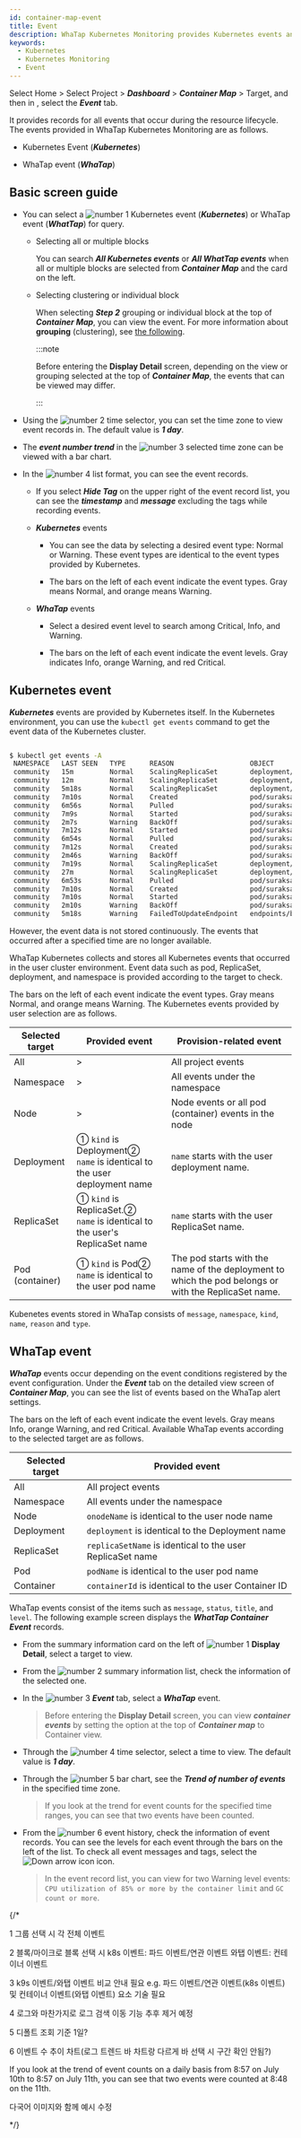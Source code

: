 ```yaml
---
id: container-map-event
title: Event
description: WhaTap Kubernetes Monitoring provides Kubernetes events and WhaTap events.
keywords:
  - Kubernetes
  - Kubernetes Monitoring
  - Event
---
```


Select Home > Select Project > **_Dashboard_** > **_Container Map_** > Target, and then in <Cmdname sid="BTN07712" className="uitext" />, select the **_Event_** tab.

It provides records for all events that occur during the resource lifecycle. The events provided in WhaTap Kubernetes Monitoring are as follows.

- Kubernetes Event (**_Kubernetes_**)

- WhaTap event (**_WhaTap_**)

## Basic screen guide

<ImgLang img='k8s-event-default3.png' desc='Kubernetes Display Detail Event tab' />

- You can select a ![number 1](/img/number-01.png) Kubernetes event (**_Kubernetes_**) or WhaTap event (**_WhatTap_**) for query. 

  - Selecting all or multiple blocks

    You can search **_All Kubernetes events_** or **_All WhatTap events_** when all or multiple blocks are selected from **_Container Map_** and the card on the left.

  - Selecting clustering or individual block

    When selecting **_Step 2_** grouping or individual block at the top of **_Container Map_**, you can view the event. For more information about **grouping** (clustering), see [the following](container-group).

    :::note

    Before entering the **Display Detail** screen, depending on the view or grouping selected at the top of **_Container Map_**, the events that can be viewed may differ.

    :::

- Using the ![number 2](/img/number-02.png) time selector, you can set the time zone to view event records in. The default value is **_1 day_**.

- The **_event number trend_** in the ![number 3](/img/number-03.png) selected time zone can be viewed with a bar chart. 

- In the ![number 4](/img/number-04.png) list format, you can see the event records. 

  - If you select **_Hide Tag_** on the upper right of the event record list, you can see the **_timestamp_** and **_message_** excluding the tags while recording events.

  - **_Kubernetes_** events

    - You can see the data by selecting a desired event type: <span class='k8s-normal'>Normal</span> or <span class='slow'>Warning</span>. These event types are identical to the event types provided by Kubernetes.

    - The bars on the left of each event indicate the event types. Gray means <span class='k8s-normal'>Normal</span>, and orange means <span class='slow'>Warning</span>.

  - **_WhaTap_** events

    - Select a desired event level to search among <span class='vslow'>Critical</span>, <span class='k8s-normal'>Info</span>, and <span class='slow'>Warning</span>.

    - The bars on the left of each event indicate the event levels. Gray indicates <span class='k8s-normal'>Info</span>, orange <span class='slow'>Warning</span>, and red <span class='vslow'>Critical</span>.

## Kubernetes event

**_Kubernetes_** events are provided by Kubernetes itself. In the Kubernetes environment, you can use the `kubectl get events` command to get the event data of the Kubernetes cluster.

```bash

$ kubectl get events -A
 NAMESPACE   LAST SEEN   TYPE      REASON                   OBJECT                            MESSAGE
 community   15m         Normal    ScalingReplicaSet        deployment/baekdusan              Scaled up replica set baekdusan-59554d4859 to 5
 community   12m         Normal    ScalingReplicaSet        deployment/suraksan               Scaled down replica set suraksan-66fc4bf889 to 3
 community   5m18s       Normal    ScalingReplicaSet        deployment/baekdusan              Scaled down replica set baekdusan-59554d4859 to 3
 community   7m10s       Normal    Created                  pod/suraksan-66fc4bf889-h2cw8     Created container suraksan
 community   6m56s       Normal    Pulled                   pod/suraksan-66fc4bf889-h2cw8     Container image "123456789123.dkr.ecr.ap-northeast-2.amazonaws.com/suraksan:0.48" already present on machine
 community   7m9s        Normal    Started                  pod/suraksan-66fc4bf889-h2cw8     Started container suraksan
 community   2m7s        Warning   BackOff                  pod/suraksan-66fc4bf889-h2cw8     Back-off restarting failed container
 community   7m12s       Normal    Started                  pod/suraksan-66fc4bf889-t27rp     Started container suraksan
 community   6m54s       Normal    Pulled                   pod/suraksan-66fc4bf889-t27rp     Container image "123456789123.dkr.ecr.ap-northeast-2.amazonaws.com/suraksan:0.48" already present on machine
 community   7m12s       Normal    Created                  pod/suraksan-66fc4bf889-t27rp     Created container suraksan
 community   2m46s       Warning   BackOff                  pod/suraksan-66fc4bf889-t27rp     Back-off restarting failed container
 community   7m19s       Normal    ScalingReplicaSet        deployment/mountain               Scaled up replica set mountain-6795bfbc54 to 5
 community   27m         Normal    ScalingReplicaSet        deployment/mountain               Scaled down replica set mountain-6795bfbc54 to 4
 community   6m53s       Normal    Pulled                   pod/suraksan-66fc4bf889-mjbsj     Container image "123456789123.dkr.ecr.ap-northeast-2.amazonaws.com/suraksan:0.48" already present on machine
 community   7m10s       Normal    Created                  pod/suraksan-66fc4bf889-mjbsj     Created container suraksan
 community   7m10s       Normal    Started                  pod/suraksan-66fc4bf889-mjbsj     Started container suraksan
 community   2m10s       Warning   BackOff                  pod/suraksan-66fc4bf889-mjbsj     Back-off restarting failed container
 community   5m18s       Warning   FailedToUpdateEndpoint   endpoints/baekdusan-svc           Failed to update endpoint community/baekdusan-svc: Operation cannot be fulfilled on endpoints "baekdusan-svc": the object has been modified; please apply your changes to the latest version and try again

```

However, the event data is not stored continuously. The events that occurred after a specified time are no longer available. 

WhaTap Kubernetes collects and stores all Kubernetes events that occurred in the user cluster environment. Event data such as pod, ReplicaSet, deployment, and namespace is provided according to the target to check.

<ImgLang img='k8s-container-event-k8s-all.png' desc='Kubernetes Events' />

The bars on the left of each event indicate the event types. Gray means <span class='k8s-normal'>Normal</span>, and orange means <span class='slow'>Warning</span>. The Kubernetes events provided by user selection are as follows.

| Selected target      | Provided event                                                                  | Provision-related event                                                                              |
| -------------------- | ------------------------------------------------------------------------------- | ---------------------------------------------------------------------------------------------------- |
| All                  | >                                                                               | All project events                                                                                   |
| Namespace            | >                                                                               | All events under the namespace                                                                       |
| Node                 | >                                                                               | Node events or all pod (container) events in the node                                                |
| Deployment           | ① `kind` is Deployment② <br/>`name` is identical to the user deployment name    | `name` starts with the user deployment name.                                                         |
| ReplicaSet           | ① `kind` is ReplicaSet.② <br/>`name` is identical to the user's ReplicaSet name | `name` starts with the user ReplicaSet name.                                                         |
| Pod (container)      | ① `kind` is Pod② <br/>`name` is identical to the user pod name                  | The pod starts with the name of the deployment to which the pod belongs or with the ReplicaSet name. |

Kubenetes events stored in WhaTap consists of `message`, `namespace`, `kind`, `name`, `reason` and `type`.

## WhaTap event

**_WhaTap_** events occur depending on the event conditions registered by the event configuration. Under the **_Event_** tab on the detailed view screen of **_Container Map_**, you can see the list of events based on the WhaTap alert settings.

<ImgLang img='k8s-container-event-wt-all.png' desc='WhaTap Events' />

The bars on the left of each event indicate the event levels. Gray means <span class='k8s-normal'>Info</span>, orange <span class='slow'>Warning</span>, and red <span class='vslow'>Critical</span>. Available WhaTap events according to the selected target are as follows.

| Selected target  | Provided event                                              |
| ---------------- | ----------------------------------------------------------- |
| All              | All project events                                          |
| Namespace        | All events under the namespace                              |
| Node             | `onodeName` is identical to the user node name              |
| Deployment       | `deployment` is identical to the Deployment name            |
| ReplicaSet       | `replicaSetName` is identical to the user ReplicaSet name   |
| Pod              | `podName` is identical to the user pod name                 |
| Container        | `containerId` is identical to the user Container ID         |

WhaTap events consist of the items such as `message`, `status`, `title`, and `level`. The following example screen displays the **_WhatTap Container Event_** records.

<ImgLang img="k8s-container-event-wt.png" desc="Kubernetes WhaTap Event" />

- From the summary information card on the left of ![number 1](/img/number-01.png) **Display Detail**, select a target to view.

- From the ![number 2](/img/number-02.png) summary information list, check the information of the selected one.

- In the ![number 3](/img/number-03.png) **_Event_** tab, select a **_WhaTap_** event. 

  > Before entering the **Display Detail** screen, you can view **_container events_** by setting the option at the top of **_Container map_** to Container view.

- Through the ![number 4](/img/number-04.png) time selector, select a time to view. The default value is **_1 day_**.

- Through the ![number 5](/img/number-05.png) bar chart, see the **_Trend of number of events_** in the specified time zone.

  > If you look at the trend for event counts for the specified time ranges, you can see that two events have been counted. 

- From the ![number 6](/img/number-06.png) event history, check the information of event records. You can see the levels for each event through the bars on the left of the list. To check all event messages and tags, select the ![Down arrow icon](/img/ic-caret-down.svg) icon.

  > In the event record list, you can view for two <span class='slow'>Warning</span> level events: `CPU utilization of 85% or more by the container limit` and `GC count or more`. 

{/* 

1 그룹 선택 시 각 전체 이벤트

2 블록/마이크로 블록 선택 시
  k8s 이벤트: 파드 이벤트/연관 이벤트
  와탭 이벤트: 컨테이너 이벤트

3 k9s 이벤트/와탭 이벤트 비교 안내 필요
  e.g. 파드 이벤트/연관 이벤트(k8s 이벤트) 및 컨테이너 이벤트(와탭 이벤트) 요소 기술 필요

4 로그와 마찬가지로 로그 검색 이동 기능 추후 제거 예정

5 디폴트 조회 기준 1일?

6 이벤트 수 추이 차트(로그 트렌드 바 차트랑 다르게 바 선택 시 구간 확인 안됨?)

If you look at the trend of event counts on a daily basis from 8:57 on July 10th to 8:57 on July 11th, you can see that two events were counted at 8:48 on the 11th.

다국어 이미지와 함께 예시 수정

*/}
